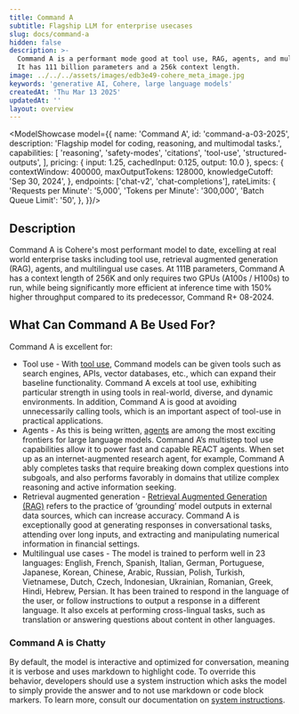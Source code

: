 ```yaml
---
title: Command A
subtitle: Flagship LLM for enterprise usecases
slug: docs/command-a
hidden: false
description: >-
  Command A is a performant mode good at tool use, RAG, agents, and multilingual use cases.
  It has 111 billion parameters and a 256k context length.
image: ../../../assets/images/edb3e49-cohere_meta_image.jpg
keywords: 'generative AI, Cohere, large language models'
createdAt: 'Thu Mar 13 2025'
updatedAt: ''
layout: overview
---
```



<ModelShowcase model={{
  name: 'Command A',
  id: 'command-a-03-2025',
  description: 'Flagship model for coding, reasoning, and multimodal tasks.',
  capabilities: [
    'reasoning',
    'safety-modes',
    'citations',
    'tool-use',
    'structured-outputs',
  ],
  pricing: { input: 1.25, cachedInput: 0.125, output: 10.0 },
  specs: {
    contextWindow: 400000,
    maxOutputTokens: 128000,
    knowledgeCutoff: 'Sep 30, 2024',
  },
  endpoints: ['chat-v2', 'chat-completions'],
  rateLimits: {
    'Requests per Minute': '5,000',
    'Tokens per Minute': '300,000',
    'Batch Queue Limit': '50',
  },
}}/>

## Description

Command A is Cohere's most performant model to date, excelling at real world enterprise tasks including tool use, retrieval augmented generation (RAG), agents, and multilingual use cases. At 111B parameters, Command A has a context length of 256K and only requires two GPUs (A100s / H100s) to run, while being significantly more efficient at inference time with 150% higher throughput compared to its predecessor, Command R+ 08-2024.

## What Can Command A Be Used For?
Command A is excellent for:

- Tool use - With [tool use](https://docs.cohere.com/docs/tool-use), Command models can be given tools such as search engines, APIs, vector databases, etc., which can expand their baseline functionality. Command A excels at tool use, exhibiting particular strength in using tools in real-world, diverse, and dynamic environments. In addition, Command A is good at avoiding unnecessarily calling tools, which is an important aspect of tool-use in practical applications.
- Agents - As this is being written, [agents](https://docs.cohere.com/docs/multi-step-tool-use) are among the most exciting frontiers for large language models. Command A’s multistep tool use capabilities allow it to power fast and capable REACT agents. When set up as an internet-augmented research agent, for example, Command A ably completes tasks that require breaking down complex questions into subgoals, and also performs favorably in domains that utilize complex reasoning and active information seeking.
- Retrieval augmented generation - [Retrieval Augmented Generation (RAG)](https://docs.cohere.com/docs/retrieval-augmented-generation-rag) refers to the practice of ‘grounding’ model outputs in external data sources, which can increase accuracy. Command A is exceptionally good at generating responses in conversational tasks, attending over long inputs, and extracting and manipulating numerical information in financial settings.
- Multilingual use cases - The model is trained to perform well in 23 languages: English, French, Spanish, Italian, German, Portuguese, Japanese, Korean, Chinese, Arabic, Russian, Polish, Turkish, Vietnamese, Dutch, Czech, Indonesian, Ukrainian, Romanian, Greek, Hindi, Hebrew, Persian. It has been trained to respond in the language of the user, or follow instructions to output a response in a different language. It also excels at performing cross-lingual tasks, such as translation or answering questions about content in other languages.

### Command A is Chatty
By default, the model is interactive and optimized for conversation, meaning it is verbose and uses markdown to highlight code. To override this behavior, developers should use a system instruction which asks the model to simply provide the answer and to not use markdown or code block markers. To learn more, consult our documentation on [system instructions](https://docs.cohere.com/docs/system-instructions). 
